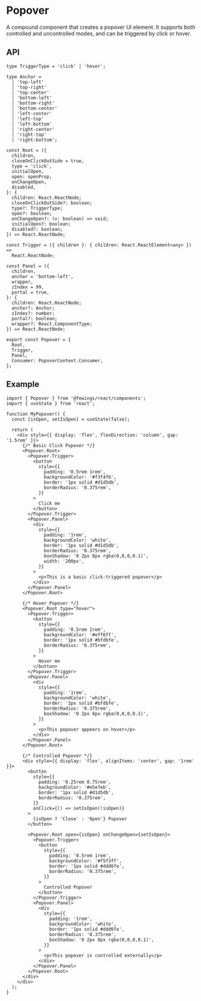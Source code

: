 # Popover

A compound component that creates a popover UI element. It supports both controlled and uncontrolled modes, and can be triggered by click or hover.

## API

```tsx
type TriggerType = 'click' | 'hover';

type Anchor =
  | 'top-left'
  | 'top-right'
  | 'top-center'
  | 'bottom-left'
  | 'bottom-right'
  | 'bottom-center'
  | 'left-center'
  | 'left-top'
  | 'left-bottom'
  | 'right-center'
  | 'right-top'
  | 'right-bottom';

const Root = ({
  children,
  closeOnClickOutSide = true,
  type = 'click',
  initialOpen,
  open: openProp,
  onChangeOpen,
  disabled,
}: {
  children: React.ReactNode;
  closeOnClickOutSide?: boolean;
  type?: TriggerType;
  open?: boolean;
  onChangeOpen?: (v: boolean) => void;
  initialOpen?: boolean;
  disabled?: boolean;
}) => React.ReactNode;

const Trigger = ({ children }: { children: React.ReactElement<any> }) =>
  React.ReactNode;

const Panel = ({
  children,
  anchor = 'bottom-left',
  wrapper,
  zIndex = 99,
  portal = true,
}: {
  children: React.ReactNode;
  anchor?: Anchor;
  zIndex?: number;
  portal?: boolean;
  wrapper?: React.ComponentType;
}) => React.ReactNode;

export const Popover = {
  Root,
  Trigger,
  Panel,
  Consumer: PopoverContext.Consumer,
};
```

## Example

```tsx
import { Popover } from '@fewings/react/components';
import { useState } from 'react';

function MyPopover() {
  const [isOpen, setIsOpen] = useState(false);

  return (
    <div style={{ display: 'flex', flexDirection: 'column', gap: '1.5rem' }}>
      {/* Basic Click Popover */}
      <Popover.Root>
        <Popover.Trigger>
          <button
            style={{
              padding: '0.5rem 1rem',
              backgroundColor: '#f3f4f6',
              border: '1px solid #d1d5db',
              borderRadius: '0.375rem',
            }}
          >
            Click me
          </button>
        </Popover.Trigger>
        <Popover.Panel>
          <div
            style={{
              padding: '1rem',
              backgroundColor: 'white',
              border: '1px solid #d1d5db',
              borderRadius: '0.375rem',
              boxShadow: '0 2px 8px rgba(0,0,0,0.1)',
              width: '200px',
            }}
          >
            <p>This is a basic click-triggered popover</p>
          </div>
        </Popover.Panel>
      </Popover.Root>

      {/* Hover Popover */}
      <Popover.Root type="hover">
        <Popover.Trigger>
          <button
            style={{
              padding: '0.5rem 1rem',
              backgroundColor: '#eff6ff',
              border: '1px solid #bfdbfe',
              borderRadius: '0.375rem',
            }}
          >
            Hover me
          </button>
        </Popover.Trigger>
        <Popover.Panel>
          <div
            style={{
              padding: '1rem',
              backgroundColor: 'white',
              border: '1px solid #bfdbfe',
              borderRadius: '0.375rem',
              boxShadow: '0 2px 8px rgba(0,0,0,0.1)',
            }}
          >
            <p>This popover appears on hover</p>
          </div>
        </Popover.Panel>
      </Popover.Root>

      {/* Controlled Popover */}
      <div style={{ display: 'flex', alignItems: 'center', gap: '1rem' }}>
        <button
          style={{
            padding: '0.25rem 0.75rem',
            backgroundColor: '#e5e7eb',
            border: '1px solid #d1d5db',
            borderRadius: '0.375rem',
          }}
          onClick={() => setIsOpen(!isOpen)}
        >
          {isOpen ? 'Close' : 'Open'} Popover
        </button>

        <Popover.Root open={isOpen} onChangeOpen={setIsOpen}>
          <Popover.Trigger>
            <button
              style={{
                padding: '0.5rem 1rem',
                backgroundColor: '#f5f3ff',
                border: '1px solid #ddd6fe',
                borderRadius: '0.375rem',
              }}
            >
              Controlled Popover
            </button>
          </Popover.Trigger>
          <Popover.Panel>
            <div
              style={{
                padding: '1rem',
                backgroundColor: 'white',
                border: '1px solid #ddd6fe',
                borderRadius: '0.375rem',
                boxShadow: '0 2px 8px rgba(0,0,0,0.1)',
              }}
            >
              <p>This popover is controlled externally</p>
            </div>
          </Popover.Panel>
        </Popover.Root>
      </div>
    </div>
  );
}
```
